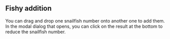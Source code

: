 ## Fishy addition

<Tutorial>
You can drag and drop one snailfish number onto another one to add them. In the modal dialog that opens, you can click on the result at the bottom to reduce the snailfish number.
</Tutorial>